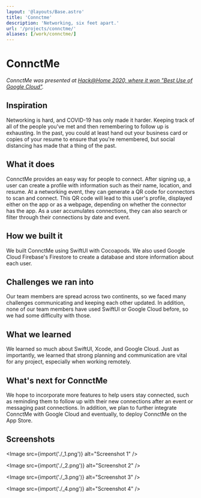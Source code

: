 ```yaml
---
layout: '@layouts/Base.astro'
title: 'Connctme'
description: 'Networking, six feet apart.'
url: '/projects/connctme/'
aliases: [/work/connctme/]
---
```



# ConnctMe

<YouTube id="DJWlZnFEFG0" />

_ConnctMe was presented at [Hack@Home 2020, where it won "Best Use of Google Cloud"](https://devpost.com/software/connctme)._

## Inspiration

Networking is hard, and COVID-19 has only made it harder. Keeping track of all of the people you've met and then remembering to follow up is exhausting. In the past, you could at least hand out your business card or copies of your resume to ensure that you're remembered, but social distancing has made that a thing of the past.

## What it does

ConnctMe provides an easy way for people to connect. After signing up, a user can create a profile with information such as their name, location, and resume. At a networking event, they can generate a QR code for connectors to scan and connect. This QR code will lead to this user's profile, displayed either on the app or as a webpage, depending on whether the connector has the app. As a user accumulates connections, they can also search or filter through their connections by date and event.

## How we built it

We built ConnctMe using SwiftUI with Cocoapods. We also used Google Cloud Firebase's Firestore to create a database and store information about each user.

## Challenges we ran into

Our team members are spread across two continents, so we faced many challenges communicating and keeping each other updated. In addition, none of our team members have used SwiftUI or Google Cloud before, so we had some difficulty with those.

## What we learned

We learned so much about SwiftUI, Xcode, and Google Cloud. Just as importantly, we learned that strong planning and communication are vital for any project, especially when working remotely.

## What's next for ConnctMe

We hope to incorporate more features to help users stay connected, such as reminding them to follow up with their new connections after an event or messaging past connections. In addition, we plan to further integrate ConnctMe with Google Cloud and eventually, to deploy ConnctMe on the App Store.

## Screenshots

<Image src={import('./_1.png')} alt="Screenshot 1" />

<Image src={import('./_2.png')} alt="Screenshot 2" />

<Image src={import('./_3.png')} alt="Screenshot 3" />

<Image src={import('./_4.png')} alt="Screenshot 4" />
